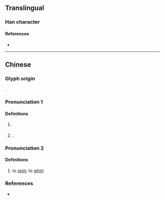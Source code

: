 {{character info}}
==Translingual==

===Han character===
{{Han char|rn=85|rad=水|as=13|sn=16|four=37132|canj=EYBB,XEYBB|ids=⿰氵過}}

====References====
* {{Han ref|kx=0654.220|dkj=18443|dj=1065.010|hdz=31724.070|uh=6FC4|ud=28612|bh=E9F1|bd=59889}}

----

==Chinese==
{{zh-forms|s=㳡}}

===Glyph origin===
{{Han etym}}
{{Han compound|水|過|ls=psc|c1=s|c2=p|t1=water}}.

===Pronunciation 1===
{{zh-pron
|m=guō
|mc=1
|oc=1
|cat=pn
}}

====Definitions====
{{zh-hanzi}}

# {{zh-div|水}} {{zh-alt-form|渦|tr=Guō|Guo River}}
# {{surname|zh|nodot=1}}.

===Pronunciation 2===
{{zh-pron
|m=wō
|c=wo1
|mc=2
|oc=2
|cat=v
}}

====Definitions====
{{zh-hanzi}}

# {{lb|zh|of water}} to [[spin]]; to [[whirl]]

===References===
* {{R:yue:mfccd}}